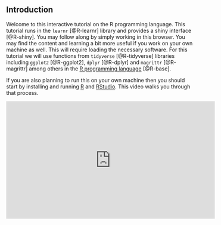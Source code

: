 ## Introduction

Welcome to this interactive tutorial on the R programming language. This tutorial runs in the `learnr` [@R-learnr] library and provides a shiny interface [@R-shiny].  You may follow along by simply working in this browser. You may find the content and learning a bit more useful if you work on your own machine as well. This will require loading the necessary software. For this tutorial we will use functions from `tidyverse` [@R-tidyverse] libraries including `ggplot2` [@R-ggplot2], `dplyr` [@R-dplyr] and `magrittr` [@R-magrittr] among others in the [R programming language](https://www.r-project.org/) [@R-base].

If you are also planning to run this on your own machine then you should start by installing and running [R](https://www.r-project.org/) and [RStudio](https://rstudio.com/). This video walks you through that process. 

<iframe width="560" height="315" src="https://www.youtube.com/embed/WT3tKlzCZgo" frameborder="0" allowfullscreen></iframe>